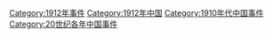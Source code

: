 [[Category:1912年事件|Category:1912年事件]]
[[Category:1912年中国|Category:1912年中国]]
[[Category:1910年代中国事件|Category:1910年代中国事件]]
[[Category:20世纪各年中国事件|Category:20世纪各年中国事件]]